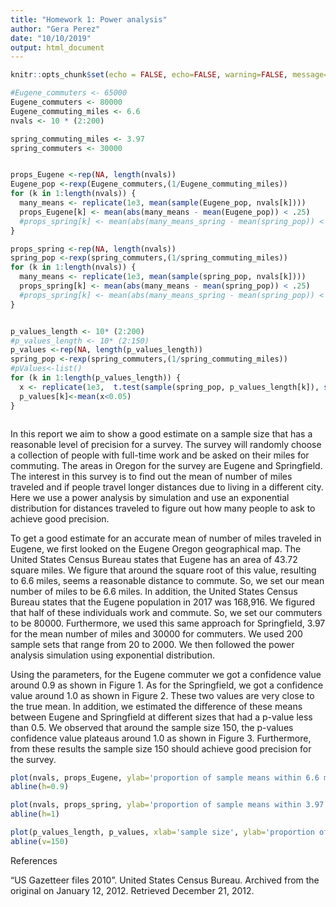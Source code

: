 ```yaml
---
title: "Homework 1: Power analysis"
author: "Gera Perez"
date: "10/10/2019"
output: html_document
---
```


```r
knitr::opts_chunk$set(echo = FALSE, echo=FALSE, warning=FALSE, message=FALSE)

#Eugene_commuters <- 65000
Eugene_commuters <- 80000
Eugene_commuting_miles <- 6.6
nvals <- 10 * (2:200)

spring_commuting_miles <- 3.97
spring_commuters <- 30000


props_Eugene <-rep(NA, length(nvals))
Eugene_pop <-rexp(Eugene_commuters,(1/Eugene_commuting_miles))
for (k in 1:length(nvals)) {
  many_means <- replicate(1e3, mean(sample(Eugene_pop, nvals[k])))
  props_Eugene[k] <- mean(abs(many_means - mean(Eugene_pop)) < .25)
  #props_spring[k] <- mean(abs(many_means_spring - mean(spring_pop)) < 25)
}

props_spring <-rep(NA, length(nvals))
spring_pop <-rexp(spring_commuters,(1/spring_commuting_miles))
for (k in 1:length(nvals)) {
  many_means <- replicate(1e3, mean(sample(spring_pop, nvals[k])))
  props_spring[k] <- mean(abs(many_means - mean(spring_pop)) < .25)
  #props_spring[k] <- mean(abs(many_means_spring - mean(spring_pop)) < 25)
}


p_values_length <- 10* (2:200)
#p_values_length <- 10* (2:150)
p_values <-rep(NA, length(p_values_length))
spring_pop <-rexp(spring_commuters,(1/spring_commuting_miles))
#pValues<-list()
for (k in 1:length(p_values_length)) {
  x <- replicate(1e3,  t.test(sample(spring_pop, p_values_length[k]), sample(Eugene_pop, p_values_length[k]))$p.value)
  p_values[k]<-mean(x<0.05)
}



```


In this report we aim to show a good estimate on a sample size that has a reasonable level of precision for a survey. The survey will randomly choose a collection of people with full-time work and be asked on their miles for commuting. The areas in Oregon for the survey are Eugene and Springfield. The interest in this survey is to find out the mean of number of miles traveled and if people travel longer distances due to living in a different city. Here we use a power analysis by simulation and use an exponential distribution for distances traveled to figure out how many people to ask to achieve good precision.

 
To get a good estimate for an accurate mean of number of miles traveled in Eugene, we first looked on the Eugene Oregon geographical map. The United States Census Bureau states that Eugene has an area of 43.72 square miles. We figure that around the square root of this value, resulting to 6.6 miles, seems a reasonable distance to commute. So, we set our mean number of miles to be 6.6 miles. In addition, the United States Census Bureau states that the Eugene population in 2017 was 168,916. We figured that half of these individuals work and commute. So, we set our commuters to be 80000. Furthermore, we used this same approach for Springfield, 3.97 for the mean number of miles and 30000 for commuters. We used 200 sample sets that range from 20 to 2000. We then followed the power analysis simulation using exponential distribution.

Using the parameters, for the Eugene commuter we got a confidence value around 0.9 as shown in Figure 1.  As for the Springfield, we got a confidence value around 1.0 as shown in Figure 2. These two values are very close to the true mean. In addition, we estimated the difference of these means between Eugene and Springfield at different sizes that had a p-value less than 0.5. We observed that around the sample size 150, the p-values confidence value plateaus around 1.0 as shown in Figure 3. Furthermore, from these results the sample size 150 should achieve good precision for the survey. 


```r
plot(nvals, props_Eugene, ylab='proportion of sample means within 6.6 miles', xlab='sample size', main='Figure 1: Eugene', ylim=c(0,1), col='green', pch=20, cex=2)
abline(h=0.9)
```

```r
plot(nvals, props_spring, ylab='proportion of sample means within 3.97 miles', xlab='sample size', main='Figure 2: Springfield', ylim=c(0,1), col='blue', pch=20, cex=2)
abline(h=1)
```




```r
plot(p_values_length, p_values, xlab='sample size', ylab='proportion of p-values', xlim=c(0,250), , main=" Figure 3: Difference in mean between Eugene vs Springfield \n with a p-value less than 0.05")
abline(v=150)
```

References

 "US Gazetteer files 2010". United States Census Bureau. Archived from the original on January 12, 2012. Retrieved December 21, 2012.

